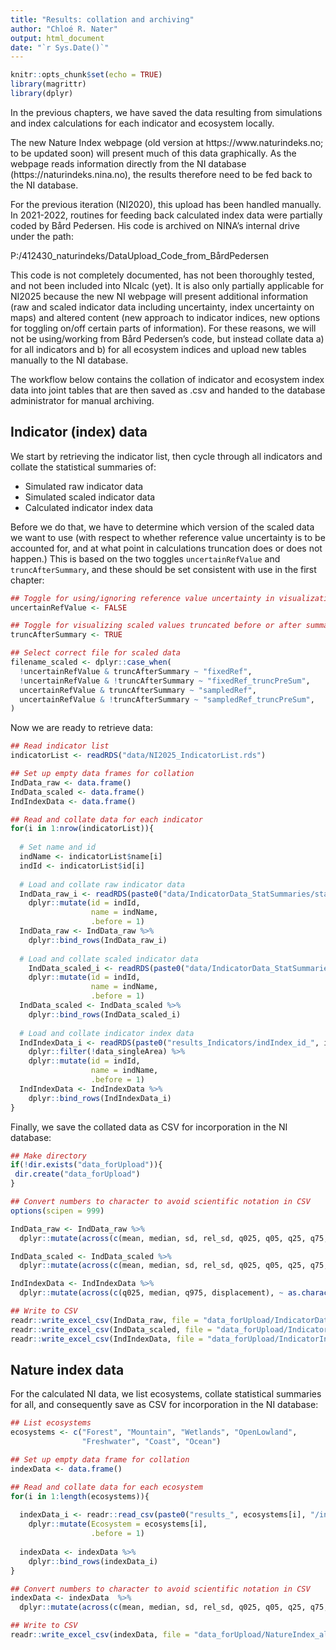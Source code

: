 ```yaml
---
title: "Results: collation and archiving"
author: "Chloé R. Nater"
output: html_document
date: "`r Sys.Date()`"
---
```


```r
knitr::opts_chunk$set(echo = TRUE)
library(magrittr)
library(dplyr)
```

In the previous chapters, we have saved the data resulting from simulations and index calculations for each indicator and ecosystem locally. 

The new Nature Index webpage (old version at https://www.naturindeks.no; to be updated soon) will present much of this data graphically. As the webpage reads information directly from the NI database (https://naturindeks.nina.no), the results therefore need to be fed back to the NI database. 

For the previous iteration (NI2020), this upload has been handled manually. In 2021-2022, routines for feeding back calculated index data were partially coded by Bård Pedersen. His code is archived on NINA's internal drive under the path:

P:/412430_naturindeks/DataUpload_Code_from_BårdPedersen

This code is not completely documented, has not been thoroughly tested, and not been included into NIcalc (yet). It is also only partially applicable for NI2025 because the new NI webpage will present additional information (raw and scaled indicator data including uncertainty, index uncertainty on maps) and altered content (new approach to indicator indices, new options for toggling on/off certain parts of information).
For these reasons, we will not be using/working from Bård Pedersen's code, but instead collate data a) for all indicators and b) for all ecosystem indices and upload new tables manually to the NI database. 

The workflow below contains the collation of indicator and ecosystem index data into joint tables that are then saved as .csv and handed to the database administrator for manual archiving.

## Indicator (index) data

We start by retrieving the indicator list, then cycle through all indicators and collate the statistical summaries of: 

- Simulated raw indicator data
- Simulated scaled indicator data
- Calculated indicator index data

Before we do that, we have to determine which version of the scaled data we want to use (with respect to whether reference value uncertainty is to be accounted for, and at what point in calculations truncation does or does not happen.) This is based on the two toggles `uncertainRefValue` and `truncAfterSummary`, and these should be set consistent with use in the first chapter:

```r
## Toggle for using/ignoring reference value uncertainty in visualizations
uncertainRefValue <- FALSE

## Toggle for visualizing scaled values truncated before or after summarising
truncAfterSummary <- TRUE

## Select correct file for scaled data
filename_scaled <- dplyr::case_when(
  !uncertainRefValue & truncAfterSummary ~ "fixedRef",
  !uncertainRefValue & !truncAfterSummary ~ "fixedRef_truncPreSum",
  uncertainRefValue & truncAfterSummary ~ "sampledRef",
  uncertainRefValue & !truncAfterSummary ~ "sampledRef_truncPreSum",
)
```

Now we are ready to retrieve data: 
```r
## Read indicator list
indicatorList <- readRDS("data/NI2025_IndicatorList.rds")

## Set up empty data frames for collation
IndData_raw <- data.frame()
IndData_scaled <- data.frame()
IndIndexData <- data.frame()

## Read and collate data for each indicator
for(i in 1:nrow(indicatorList)){
  
  # Set name and id
  indName <- indicatorList$name[i]
  indId <- indicatorList$id[i]
  
  # Load and collate raw indicator data
  IndData_raw_i <- readRDS(paste0("data/IndicatorData_StatSummaries/statSummary_id_", indId, "_raw.rds")) %>%
    dplyr::mutate(id = indId,
                  name = indName,
                  .before = 1)
  IndData_raw <- IndData_raw %>%
    dplyr::bind_rows(IndData_raw_i)
  
  # Load and collate scaled indicator data
    IndData_scaled_i <- readRDS(paste0("data/IndicatorData_StatSummaries/statSummary_id_", indId, "_scaled_", filename_scaled,  ".rds")) %>%
    dplyr::mutate(id = indId,
                  name = indName,
                  .before = 1)
  IndData_scaled <- IndData_scaled %>%
    dplyr::bind_rows(IndData_scaled_i)
  
  # Load and collate indicator index data
  IndIndexData_i <- readRDS(paste0("results_Indicators/indIndex_id_", indId, ".rds"))$summary %>%
    dplyr::filter(!data_singleArea) %>%
    dplyr::mutate(id = indId,
                  name = indName,
                  .before = 1)
  IndIndexData <- IndIndexData %>%
    dplyr::bind_rows(IndIndexData_i)
}
```

Finally, we save the collated data as CSV for incorporation in the NI database: 
```r
## Make directory
if(!dir.exists("data_forUpload")){
 dir.create("data_forUpload")
}

## Convert numbers to character to avoid scientific notation in CSV
options(scipen = 999)

IndData_raw <- IndData_raw %>%
  dplyr::mutate(across(c(mean, median, sd, rel_sd, q025, q05, q25, q75, q95, q975), ~ as.character(round(.x, digits = 5))))

IndData_scaled <- IndData_scaled %>%
  dplyr::mutate(across(c(mean, median, sd, rel_sd, q025, q05, q25, q75, q95, q975), ~ as.character(round(.x, digits = 5))))

IndIndexData <- IndIndexData %>%
  dplyr::mutate(across(c(q025, median, q975, displacement), ~ as.character(round(.x, digits = 5))))

## Write to CSV
readr::write_excel_csv(IndData_raw, file = "data_forUpload/IndicatorData_raw.csv")
readr::write_excel_csv(IndData_scaled, file = "data_forUpload/IndicatorData_scaled.csv")
readr::write_excel_csv(IndIndexData, file = "data_forUpload/IndicatorIndexData.csv")
```


## Nature index data

For the calculated NI data, we list ecosystems, collate statistical summaries for all, and consequently save as CSV for incorporation in the NI database: 

```r
## List ecosystems
ecosystems <- c("Forest", "Mountain", "Wetlands", "OpenLowland", 
                "Freshwater", "Coast", "Ocean")

## Set up empty data frame for collation 
indexData <- data.frame()

## Read and collate data for each ecosystem
for(i in 1:length(ecosystems)){
  
  indexData_i <- readr::read_csv(paste0("results_", ecosystems[i], "/indexStatSummary.csv")) %>%
    dplyr::mutate(Ecosystem = ecosystems[i],
                  .before = 1)
  
  indexData <- indexData %>%
    dplyr::bind_rows(indexData_i)
}

## Convert numbers to character to avoid scientific notation in CSV
indexData <- indexData  %>%
  dplyr::mutate(across(c(mean, median, sd, rel_sd, q025, q05, q25, q75, q95, q975), ~ as.character(round(.x, digits = 5))))

## Write to CSV
readr::write_excel_csv(indexData, file = "data_forUpload/NatureIndex_allEcosystems.csv")
```
